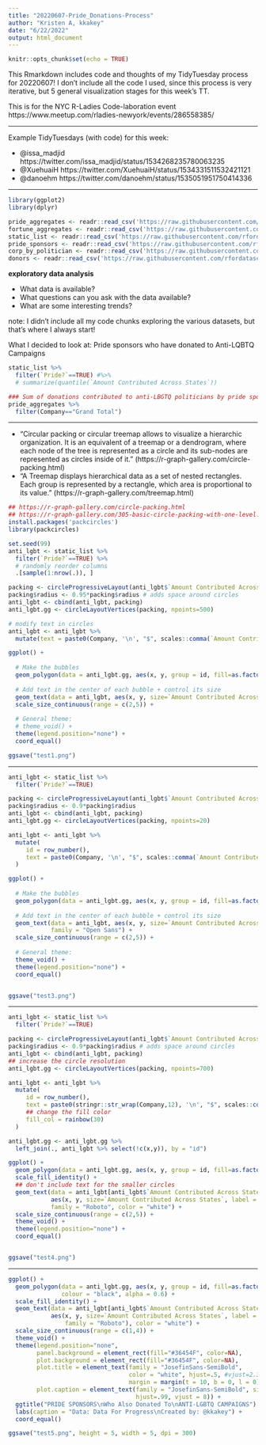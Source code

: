 ```yaml
---
title: "20220607-Pride_Donations-Process"
author: "Kristen A, kkakey"
date: "6/22/2022"
output: html_document
---
```


```r
knitr::opts_chunk$set(echo = TRUE)
```

This Rmarkdown includes code and thoughts of my TidyTuesday process for 20220607! I don't include all the code I used, since this process is very iterative, but 5 general visualization stages for this week's TT.

This is for the NYC R-Ladies Code-laboration event https://www.meetup.com/rladies-newyork/events/286558385/

*********************************************

Example TidyTuesdays (with code) for this week:

- @issa_madjid https://twitter.com/issa_madjid/status/1534268235780063235
- @XuehuaiH https://twitter.com/XuehuaiH/status/1534331511532421121
- @danoehm https://twitter.com/danoehm/status/1535051951750414336


*********************************************

```r
library(ggplot2)
library(dplyr)
```

```r
pride_aggregates <- readr::read_csv('https://raw.githubusercontent.com/rfordatascience/tidytuesday/master/data/2022/2022-06-07/pride_aggregates.csv')
fortune_aggregates <- readr::read_csv('https://raw.githubusercontent.com/rfordatascience/tidytuesday/master/data/2022/2022-06-07/fortune_aggregates.csv')
static_list <- readr::read_csv('https://raw.githubusercontent.com/rfordatascience/tidytuesday/master/data/2022/2022-06-07/static_list.csv')
pride_sponsors <- readr::read_csv('https://raw.githubusercontent.com/rfordatascience/tidytuesday/master/data/2022/2022-06-07/pride_sponsors.csv')
corp_by_politician <- readr::read_csv('https://raw.githubusercontent.com/rfordatascience/tidytuesday/master/data/2022/2022-06-07/corp_by_politician.csv')
donors <- readr::read_csv('https://raw.githubusercontent.com/rfordatascience/tidytuesday/master/data/2022/2022-06-07/donors.csv')
```

**exploratory data analysis**

- What data is available? 
- What questions can you ask with the data available? 
- What are some interesting trends?


note: I didn't include all my code chunks exploring the various datasets, but that's where I always start!

What I decided to look at: Pride sponsors who have donated to Anti-LQBTQ Campaigns
```r
static_list %>%
  filter(`Pride?`==TRUE) #%>%
  # summarize(quantile(`Amount Contributed Across States`))
```


```r
### Sum of donations contributed to anti-LBGTQ politicians by pride sponsors
pride_aggregates %>%
  filter(Company=="Grand Total")
```


*********************************************

- "Circular packing or circular treemap allows to visualize a hierarchic organization. It is an equivalent of a treemap or a dendrogram, where each node of the tree is represented as a circle and its sub-nodes are represented as circles inside of it." (https://r-graph-gallery.com/circle-packing.html)
- "A Treemap displays hierarchical data as a set of nested rectangles. Each group is represented by a rectangle, which area is proportional to its value." (https://r-graph-gallery.com/treemap.html)

```r
## https://r-graph-gallery.com/circle-packing.html
## https://r-graph-gallery.com/305-basic-circle-packing-with-one-level.html
install.packages('packcircles')
library(packcircles)
```


```r
set.seed(99)
anti_lgbt <- static_list %>%
  filter(`Pride?`==TRUE) %>%
  # randomly reorder columns
  .[sample(1:nrow(.)), ]

packing <- circleProgressiveLayout(anti_lgbt$`Amount Contributed Across States`, sizetype='area')
packing$radius <- 0.95*packing$radius # adds space around circles
anti_lgbt <- cbind(anti_lgbt, packing)
anti_lgbt.gg <- circleLayoutVertices(packing, npoints=500)
```

```r
# modify text in circles 
anti_lgbt <- anti_lgbt %>%
  mutate(text = paste0(Company, '\n', "$", scales::comma(`Amount Contributed Across States`)))
```

```r
ggplot() + 
  
  # Make the bubbles
  geom_polygon(data = anti_lgbt.gg, aes(x, y, group = id, fill=as.factor(id)), colour = "black", alpha = 0.6) +
  
  # Add text in the center of each bubble + control its size
  geom_text(data = anti_lgbt, aes(x, y, size=`Amount Contributed Across States`/2, label = text)) +
  scale_size_continuous(range = c(2,5)) +
  
  # General theme:
  # theme_void() + 
  theme(legend.position="none") +
  coord_equal() 

ggsave("test1.png")
```



****************

```r
anti_lgbt <- static_list %>%
  filter(`Pride?`==TRUE) 

packing <- circleProgressiveLayout(anti_lgbt$`Amount Contributed Across States`, sizetype='area')
packing$radius <- 0.9*packing$radius 
anti_lgbt <- cbind(anti_lgbt, packing)
anti_lgbt.gg <- circleLayoutVertices(packing, npoints=20)
```

```r
anti_lgbt <- anti_lgbt %>%
  mutate(
     id = row_number(),
     text = paste0(Company, '\n', "$", scales::comma(`Amount Contributed Across States`))
  )
```

```r
ggplot() + 
  
  # Make the bubbles
  geom_polygon(data = anti_lgbt.gg, aes(x, y, group = id, fill=as.factor(id)), colour = "black", alpha = 0.6) +
  
  # Add text in the center of each bubble + control its size
  geom_text(data = anti_lgbt, aes(x, y, size=`Amount Contributed Across States`, label = text), 
            family = "Open Sans") +
  scale_size_continuous(range = c(2,5)) +
  
  # General theme:
  theme_void() + 
  theme(legend.position="none") +
  coord_equal() 


ggsave("test3.png")
```


****************

```r
anti_lgbt <- static_list %>%
  filter(`Pride?`==TRUE) 

packing <- circleProgressiveLayout(anti_lgbt$`Amount Contributed Across States`, sizetype='area')
packing$radius <- 0.9*packing$radius # adds space around circles
anti_lgbt <- cbind(anti_lgbt, packing)
## increase the circle resolution
anti_lgbt.gg <- circleLayoutVertices(packing, npoints=700)
```

```r
anti_lgbt <- anti_lgbt %>%
  mutate(
     id = row_number(),
     text = paste0(stringr::str_wrap(Company,12), '\n', "$", scales::comma(`Amount Contributed Across States`)),
     ## change the fill color
     fill_col = rainbow(30)
  )

anti_lgbt.gg <- anti_lgbt.gg %>%
  left_join(., anti_lgbt %>% select(!c(x,y)), by = "id")
```


```r
ggplot() + 
  geom_polygon(data = anti_lgbt.gg, aes(x, y, group = id, fill=as.factor(fill_col)), colour = "black", alpha = 0.6) +
  scale_fill_identity() +
  ## don't include text for the smaller circles
  geom_text(data = anti_lgbt[anti_lgbt$`Amount Contributed Across States`>10000,], 
            aes(x, y, size=`Amount Contributed Across States`, label = text, lineheight = 1), 
            family = "Roboto", color = "white") +
  scale_size_continuous(range = c(2,5)) +
  theme_void() + 
  theme(legend.position="none") +
  coord_equal() 


ggsave("test4.png")
```


**************************************************

```r
ggplot() + 
  geom_polygon(data = anti_lgbt.gg, aes(x, y, group = id, fill=as.factor(fill_col)), 
               colour = "black", alpha = 0.6) +
  scale_fill_identity() +
  geom_text(data = anti_lgbt[anti_lgbt$`Amount Contributed Across States`>10000,], 
            aes(x, y, size=`Amount Contributed Across States`, label = text, lineheight = 1,
                family = "Roboto"), color = "white") +
  scale_size_continuous(range = c(1,4)) +
  theme_void() +
  theme(legend.position="none",
        panel.background = element_rect(fill="#36454F", color=NA),
        plot.background = element_rect(fill="#36454F", color=NA),
        plot.title = element_text(family = "JosefinSans-SemiBold", 
                                  color = "white", hjust=.5, #vjust=2.3,
                                  margin = margin(t = 10, b = 0, l = 0)),
        plot.caption = element_text(family = "JosefinSans-SemiBold", size = 3, color = "white",
                                    hjust=.99, vjust = 8)) +
  ggtitle("PRIDE SPONSORS\nWho Also Donated To\nANTI-LGBTQ CAMPAIGNS") +
  labs(caption = "Data: Data For Progress\nCreated by: @kkakey") +
  coord_equal() 

ggsave("test5.png", height = 5, width = 5, dpi = 300)
```



